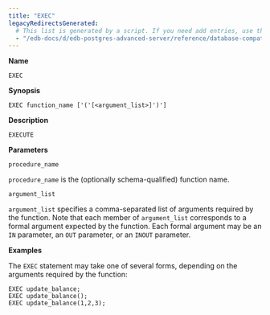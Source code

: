 ```yaml
---
title: "EXEC"
legacyRedirectsGenerated:
  # This list is generated by a script. If you need add entries, use the `legacyRedirects` key.
  - "/edb-docs/d/edb-postgres-advanced-server/reference/database-compatibility-for-oracle-developers-reference-guide/9.6/Database_Compatibility_for_Oracle_Developers_Reference_Guide.1.077.html"
---
```


<div id="exec" class="registered_link"></div>

**Name**

`EXEC`

**Synopsis**

```text
EXEC function_name ['('[<argument_list>]')']
```

**Description**

`EXECUTE`

**Parameters**

`procedure_name`

 `procedure_name` is the (optionally schema-qualified) function name.

`argument_list`

 `argument_list` specifies a comma-separated list of arguments required by the function. Note that each member of `argument_list` corresponds to a formal argument expected by the function. Each formal argument may be an `IN` parameter, an `OUT` parameter, or an `INOUT` parameter.

**Examples**

The `EXEC` statement may take one of several forms, depending on the arguments required by the function:

```text
EXEC update_balance;
EXEC update_balance();
EXEC update_balance(1,2,3);
```
